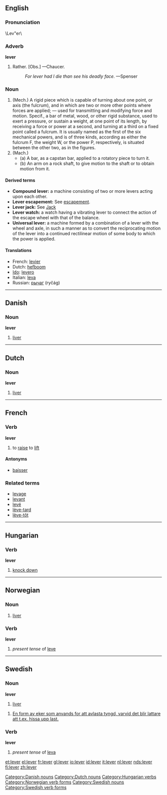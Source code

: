==English==

===Pronunciation===
\Lev"er\

===Adverb===
'''lever'''

#Rather. [Obs.] &mdash;Chaucer.
#:''For lever had I die than see his deadly face.'' &mdash;Spenser

===Noun===
{{en-noun-reg}}

# (Mech.) A rigid piece which is capable of turning about one point, or axis (the fulcrum), and in which are two or more other points where forces are applied; &mdash; used for transmitting and modifying force and motion. Specif., a  bar of metal, wood, or other rigid substance, used to exert a pressure, or sustain a weight, at one point of its length, by receiving a force or power at a second, and turning at a third on a fixed point called a fulcrum. It is usually named as the first of the six mechanical powers, and is of three kinds, according as either the fulcrum F, the weight W, or the power P, respectively, is situated between the other two, as in the figures.
# (Mach.)
#*(a) A bar, as a capstan bar, applied to a rotatory piece to turn it.
#*(b) An arm on a rock shaft, to give motion to the shaft or to obtain motion from it.

====Derived terms====
*'''Compound lever:''' a machine consisting of two or more levers acting upon each other.
*'''Lever escapement:''' See [[escapement]].
*'''Lever jack:''' See [[Jack]]
*'''Lever watch:''' a watch having a vibrating lever to connect the action of the escape wheel with that of the balance.
*'''Universal lever:''' a machine formed by a combination of a lever with the wheel and axle, in such a manner as to convert the reciprocating motion of the lever into a continued rectilinear motion of some body to which the power is applied.

====Translations====

*French: [[levier]] {{m}}
*Dutch: [[hefboom]] {{m}}
*[[Ido]]: [[levero]]
*Italian: [[leva]] {{f}}
*Russian: [[рычаг]] (ryčág) {{m}}

----

==Danish==

=== Noun ===
'''lever'''

#[[liver]]

[[Category:Danish nouns]]

----

==Dutch==

===Noun===
'''lever'''

#[[liver]]

[[Category:Dutch nouns]]

----

==French==
===Verb===
'''lever'''

# to [[raise]] to [[lift]]

====Antonyms====
*[[baisser]]

===Related terms===
*[[levage]]
*[[levant]]
*[[levé]]
*[[lève-tard]]
*[[lève-tôt]]

----

==Hungarian==

===Verb===
'''lever'''

#[[knock down]]

[[Category:Hungarian verbs]]

----

==Norwegian==
===Noun===
{{no-noun-m2}}
#[[liver]]
===Verb===
[[Category:Norwegian verb forms]]
'''lever'''
#''present tense'' of [[leve]]

----

==Swedish==
{{sv-noun|gender=Common|lever|levern|levrar|levrarna|levers|leverns|levrars|levrarnas}}
===Noun===
'''lever''' 

#[[liver]]

#[[En form av eker som anvands for att avlasta tyngd, varvid det blir lattare att t.ex. hissa upp last.]]

[[Category:Swedish nouns]]
[[Category:Swedish verb forms]]

===Verb===
'''lever'''

#''present tense'' of [[leva]]

[[et:lever]]
[[el:lever]]
[[fr:lever]]
[[gl:lever]]
[[io:lever]]
[[id:lever]]
[[it:lever]]
[[nl:lever]]
[[nds:lever]]
[[fi:lever]]
[[zh:lever]]